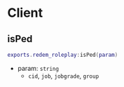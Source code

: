 # Client

## isPed
```lua
exports.redem_roleplay:isPed(param)
```

- param: `string`
    - `cid`, `job`, `jobgrade`, `group`